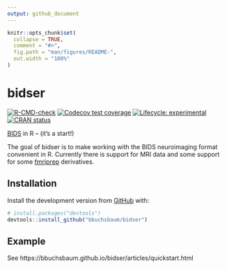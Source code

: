 ```yaml
---
output: github_document
---
```


<!-- README.md is generated from README.Rmd. Please edit that file -->

```r
knitr::opts_chunk$set(
  collapse = TRUE,
  comment = "#>",
  fig.path = "man/figures/README-",
  out.width = "100%"
)
```

# bidser

<!-- badges: start -->
[![R-CMD-check](https://github.com/bbuchsbaum/bidser/actions/workflows/R-CMD-check.yaml/badge.svg)](https://github.com/bbuchsbaum/bidser/actions/workflows/R-CMD-check.yaml)
[![Codecov test coverage](https://codecov.io/gh/bbuchsbaum/bidser/branch/master/graph/badge.svg)](https://app.codecov.io/gh/bbuchsbaum/bidser?branch=master)
[![Lifecycle: experimental](https://img.shields.io/badge/lifecycle-experimental-orange.svg)](https://lifecycle.r-lib.org/articles/stages.html#experimental)
[![CRAN status](https://www.r-pkg.org/badges/version/bidser)](https://CRAN.R-project.org/package=bidser)
<!-- badges: end -->

[BIDS](https://bids.neuroimaging.io/) in R -- (it's a start!)

The goal of bidser is to make working with the BIDS neuroimaging format convenient in R. 
Currently there is support for MRI data and some support for some [fmriprep](https://fmriprep.org/en/stable/) derivatives.


## Installation


Install the development version from [GitHub](https://github.com/) with:

``` r
# install.packages("devtools")
devtools::install_github("bbuchsbaum/bidser")
```
## Example

See https://bbuchsbaum.github.io/bidser/articles/quickstart.html






